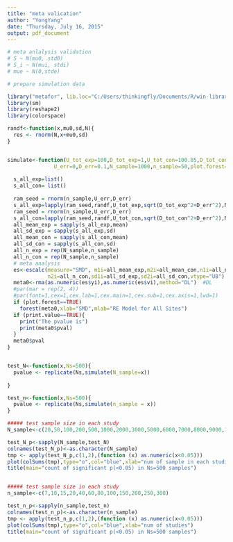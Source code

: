 ```yaml
---
title: "meta valication"
author: "YongYang"
date: "Thursday, July 16, 2015"
output: pdf_document
---
```



```r
# meta anlalysis validation
# S ~ N(mu0, std0)
# S_i ~ N(mui, stdi)
# mue ~ N(0,stde)

# prepare simulation data

library("metafor", lib.loc="C:/Users/thinkingfly/Documents/R/win-library/3.1")
library(sm)
library(reshape2)
library(colorspace)

randf<-function(x,mu0,sd,N){
  res <- rnorm(N,x+mu0,sd)
}


simulate<-function(U_tot_exp=100,D_tot_exp=1,U_tot_con=100.05,D_tot_con=1,
               U_err=0,D_err=0.1,N_sample=1000,n_sample=50,plot.forest=FALSE,print.value=FALSE){
    
  s_all_exp=list()
  s_all_con= list()
    
  ram_seed = rnorm(n_sample,U_err,D_err)
  s_all_exp=lapply(ram_seed,randf,U_tot_exp,sqrt(D_tot_exp^2+D_err^2),N_sample)
  ram_seed = rnorm(n_sample,U_err,D_err)
  s_all_con=lapply(ram_seed,randf,U_tot_con,sqrt(D_tot_con^2+D_err^2),N_sample)
  all_mean_exp = sapply(s_all_exp,mean)
  all_sd_exp = sapply(s_all_exp,sd)
  all_mean_con = sapply(s_all_con,mean)
  all_sd_con = sapply(s_all_con,sd)
  all_n_exp = rep(N_sample,n_sample)
  all_n_con = rep(N_sample,n_sample)
  # meta analysis
  es<-escalc(measure="SMD", m1i=all_mean_exp,m2i=all_mean_con,n1i=all_n_exp,
             n2i=all_n_con,sd1i=all_sd_exp,sd2i=all_sd_con,vtype="UB")
  meta0<-rma(as.numeric(es$yi),as.numeric(es$vi),method="DL")  #DL
  #par(mar = rep(2, 4))
  #par(font=1,cex=1,cex.lab=1,cex.main=1,cex.sub=1,cex.axis=1,lwd=1)
  if (plot.forest==TRUE)
    forest(meta0,xlab="SMD",mlab="RE Model for All Sites")
  if (print.value==TRUE){
    print("The pvalue is")
    print(meta0$pval)
  }
  meta0$pval
}


test_N<-function(x,Ns=500){
  pvalue <- replicate(Ns,simulate(N_sample=x))
  
}

test_n<-function(x,Ns=500){
  pvalue <- replicate(Ns,simulate(n_sample = x))
}

##### test sample size in each study 
N_sample<-c(20,50,100,200,500,1000,2000,3000,5000,6000,7000,8000,9000,10000,20000)

test_N_p<-sapply(N_sample,test_N)
colnames(test_N_p)<-as.character(N_sample)
tmp <- apply(test_N_p,c(1,2),(function (x) as.numeric(x<0.05)))
plot(colSums(tmp),type="o",col="blue",xlab="num of sample in each studies")
title(main="count of significant p(<0.05) in Ns=500 samples")


##### test sample size in each study 
n_sample<-c(7,10,15,20,40,60,80,100,150,200,250,300)

test_n_p<-sapply(n_sample,test_n)
colnames(test_n_p)<-as.character(n_sample)
tmp <- apply(test_n_p,c(1,2),(function (x) as.numeric(x<0.05)))
plot(colSums(tmp),type="o",col="blue",xlab="num of studies")
title(main="count of significant p(<0.05) in Ns=500 samples")
```
